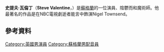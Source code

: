 {{Infobox person
|name            =Steve Valentine
|image           =Steve Valentine.jpg
|imagesize       =
|alt             =
|caption         =
|birth_name       =
|birth_date       = {{birth date and age|df=yes|1966|10|26}}
|birth_place      = {{SCO}}，[[毕晓普布里格斯|毕晓普布里格斯]]
|death_date       =
|death_place      =
|other_names       =
|occupation      =演員，音樂人，魔術師
|year_sactive     = 1995–現在
|nationality     = 蘇格蘭
|children = 1
|spouse        = Shari (1989–2005)<br>[[Inna_Korobkina|Inna Korobkina]] (2010年8月28日–現在)
|domestic|partner =
|website         =
}}
'''史提夫·瓦倫丁'''（'''Steve Valentine'''，{{bd|1966年|10月26日}}）是[[蘇格蘭|蘇格蘭]]的一位演員、陰鬱而和魔術師。他最著名的作品是在NBC電視劇逝者能言中飾演Nigel Townsend。
==參考資料==
{{Reflist}}
[[Category:英國男演員|Category:英國男演員]]
[[Category:蘇格蘭男配音員|Category:蘇格蘭男配音員]]
